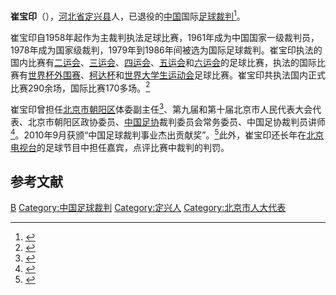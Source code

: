 {{他用
|subject=已退役的中国足球裁判
|other=同名脱口秀演员
|北美崔哥
}}
{{infobox Football official
|                name = 崔宝印
|               image = 
|            fullname = 
|         dateofbirth = {{birth date and age|1939|7|25}}
|         cityofbirth = [[河北省|河北省]][[定兴县|定兴县]]
|      countryofbirth = {{PRC}}
|         dateofdeath = 
|         cityofdeath = 
|      countryofdeath = 
|     otheroccupation = 
|               years = 1958 - ?
|              league = 中国联赛
|                role = [[足球裁判|足球裁判]]
|  internationalyears = 1979 - 1986
|       confederation = [[FIFA|FIFA]]
|   internationalrole = [[足球裁判|足球裁判]]
}}
'''崔宝印'''（{{bd|1939年|7月25日}}），[[河北省|河北省]][[定兴县|定兴县]]人，已退役的[[中国|中国]]国际[[足球裁判|足球裁判]]<ref>{{cite news|title=“扫黑”声中甲级裁判6日进行体能测试|url=http://sports.eastday.com/epublish/gb/paper97/20020101/class009700002/hwz537436.htm|accessdate=2013-04-26|newspaper=新闻晚报|date=2001-01-01|archive-date=2002-03-23|archive-url=https://web.archive.org/web/20020323055644/http://sports.eastday.com/epublish/gb/paper97/20020101/class009700002/hwz537436.htm|dead-url=yes}}</ref>。

崔宝印自1958年起作为主裁判执法足球比赛，1961年成为中国国家一级裁判员，1978年成为国家级裁判，1979年到1986年间被选为国际足球裁判。崔宝印执法的国内比赛有[[二运会|二运会]]、[[三运会|三运会]]、[[四运会|四运会]]、[[五运会|五运会]]和[[六运会|六运会]]的足球比赛，执法的国际比赛有[[世界杯外围赛|世界杯外围赛]]、[[柯达杯|柯达杯]]和[[世界大学生运动会|世界大学生运动会]]足球比赛。崔宝印共执法国内正式比赛290余场，国际比赛170多场。<ref>{{cite web|title=崔宝印|url=http://www.sodasoccer.com/space/search/player/980B12EE965DB0A6.html|publisher=搜达足球|accessdate=2013-04-26}}{{dead link|date=2017年12月 |bot=InternetArchiveBot |fix-attempted=yes }}</ref> 

崔宝印曾担任[[北京市|北京市]][[朝阳区|朝阳区]]体委副主任<ref>{{cite news|title=中国足坛裁判员2002绝密档案|url=http://gzdaily.dayoo.com/gb/content/2002-03/29/content_417295.htm|accessdate=2013-04-26|newspaper=大洋网|date=2002-03-29|deadurl=yes|archiveurl=https://web.archive.org/web/20160304083731/http://gzdaily.dayoo.com/gb/content/2002-03/29/content_417295.htm|archivedate=2016-03-04}}</ref>、第九届和第十届北京市人民代表大会代表、北京市朝阳区政协委员、[[中国足协|中国足协]]裁判委员会常务委员、中国足协裁判员讲师<ref>{{cite news|title=足协聘任全国足球比赛裁判长裁判员讲师名单通知|url=http://sports.sina.com.cn/j/2006-04-03/15342140230.shtml|accessdate=2013-04-26|newspaper=新浪体育|date=2006-04-03|archive-date=2017-03-20|archive-url=https://web.archive.org/web/20170320144527/http://sports.sina.com.cn/j/2006-04-03/15342140230.shtml|dead-url=no}}</ref>。2010年9月获颁“中国足球裁判事业杰出贡献奖”。<ref>{{cite news|title=为了足球的“天平” 中国足协“裁判日”纪实|url=http://news.sports.cn/china/chinao/news/2010-09-02/2066280.html|accessdate=2013-04-26|newspaper=华奥星空|date=2010-09-02|archive-date=2013-05-24|archive-url=https://web.archive.org/web/20130524012719/http://news.sports.cn/china/chinao/news/2010-09-02/2066280.html|dead-url=yes}}</ref>此外，崔宝印还长年在[[北京电视台|北京电视台]]的足球节目中担任嘉宾，点评比赛中裁判的判罚。

== 参考文献 ==
{{reflist}}

{{DEFAULTSORT:Cui Baoyin}}
[[Category:崔姓|B]]
[[Category:中国足球裁判|Category:中国足球裁判]]
[[Category:定兴人|Category:定兴人]]
[[Category:北京市人大代表|Category:北京市人大代表]]